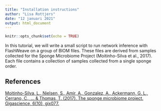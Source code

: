 ```yaml
---
title: "Installation instructions"
author: "Lisa Rottjers"
date: "12 januari 2021"
output: html_document
---
```


```r
knitr::opts_chunk$set(echo = TRUE)
```


In this tutorial, we will write a small script to run network inference with FlashWeave on a group of BIOM files. These files are derived from samples collected for the Sponge Microbiome Project (Moitinho-Silva et al., 2017). Each file contains a collection of samples collected from a single sponge order. 



## References

[Moitinho-Silva, L., Nielsen, S., Amir, A., Gonzalez, A., Ackermann, G. L., Cerrano, C., ... & Thomas, T. (2017). The sponge microbiome project. Gigascience, 6(10), gix077.](https://academic.oup.com/gigascience/article/6/10/gix077/4082886?login=true)